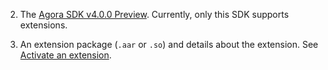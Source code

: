 <PlatformWrapper platform="android">

2.  The [Agora SDK v4.0.0 Preview](https://download.agora.io/sdk/release/Agora_Native_SDK_for_Android_v4.0.0-beta.2_FULL.zip). Currently, only this SDK supports extensions.

3.  An extension package (`.aar` or `.so`) and details about the extension. See [Activate an extension](https://docs.agora.io/en/extension_customer/get_extension?platform=All%20Platforms).

</PlatformWrapper>
